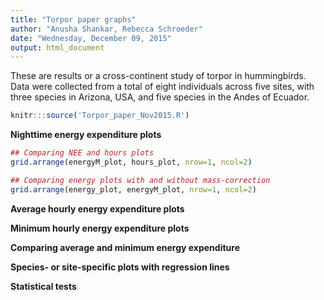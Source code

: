 ```yaml
---
title: "Torpor paper graphs"
author: "Anusha Shankar, Rebecca Schroeder"
date: "Wednesday, December 09, 2015"
output: html_document
---
```

These are results or a cross-continent study of torpor in hummingbirds. Data were collected from a total of eight individuals across five sites, with three species in Arizona, USA, and five species in the Andes of Ecuador.

```r
knitr:::source('Torpor_paper_Nov2015.R')
```

**Nighttime energy expenditure plots**
```r
## Comparing NEE and hours plots
grid.arrange(energyM_plot, hours_plot, nrow=1, ncol=2)

## Comparing energy plots with and without mass-correction
grid.arrange(energy_plot, energyM_plot, nrow=1, ncol=2)
```


**Average hourly energy expenditure plots**



**Minimum hourly energy expenditure plots**



**Comparing average and minimum energy expenditure**



**Species- or site-specific plots with regression lines**



**Statistical tests**

